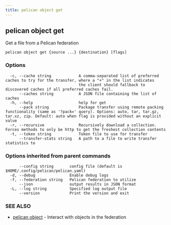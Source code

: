 ```yaml
---
title: pelican object get
---
```


## pelican object get

Get a file from a Pelican federation

```
pelican object get {source ...} {destination} [flags]
```

### Options

```
  -c, --cache string            A comma-separated list of preferred caches to try for the transfer, where a "+" in the list indicates
                                the client should fallback to discovered caches if all preferred caches fail.
      --caches string           A JSON file containing the list of caches
  -h, --help                    help for get
      --pack string             Package transfer using remote packing functionality (same as '?pack=' query). Options: auto, tar, tar.gz, tar.xz, zip. Default: auto when flag is provided without an explicit value
  -r, --recursive               Recursively download a collection.  Forces methods to only be http to get the freshest collection contents
  -t, --token string            Token file to use for transfer
      --transfer-stats string   A path to a file to write transfer statistics to
```

### Options inherited from parent commands

```
      --config string       config file (default is $HOME/.config/pelican/pelican.yaml)
  -d, --debug               Enable debug logs
  -f, --federation string   Pelican federation to utilize
      --json                output results in JSON format
  -L, --log string          Specified log output file
      --version             Print the version and exit
```

### SEE ALSO

* [pelican object](/commands-reference/object/)	 - Interact with objects in the federation
